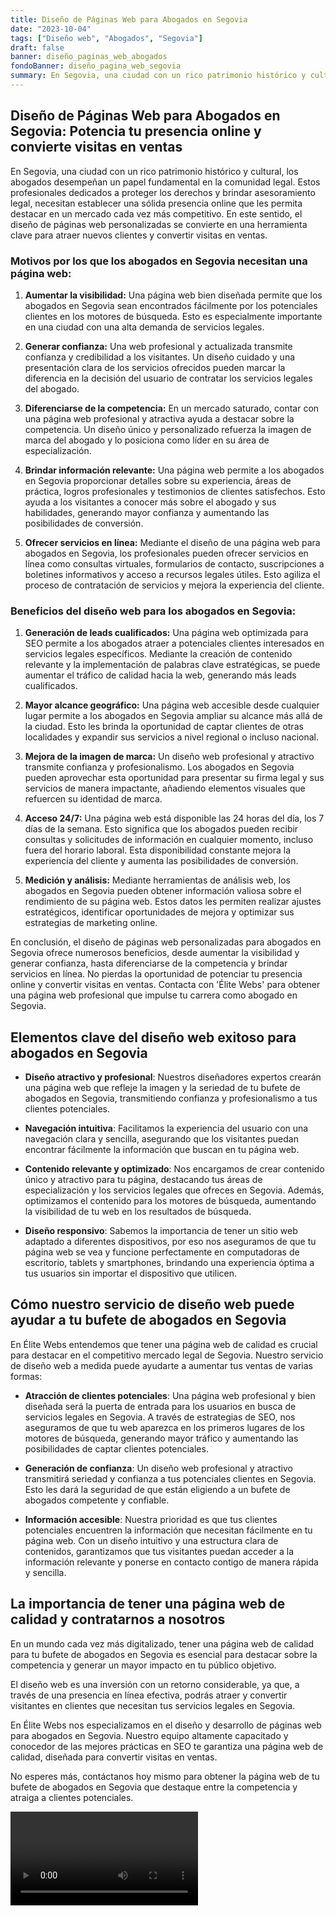 ```yaml
---
title: Diseño de Páginas Web para Abogados en Segovia
date: "2023-10-04"
tags: ["Diseño web", "Abogados", "Segovia"]
draft: false
banner: diseño_paginas_web_abogados
fondoBanner: diseño_pagina_web_segovia
summary: En Segovia, una ciudad con un rico patrimonio histórico y cultural, los abogados desempeñan un papel fundamental en la comunidad legal. Estos profesionales dedicados a proteger los derechos y brindar asesoramiento legal, necesitan establecer una sólida presencia online que les permita destacar en un mercado cada vez más competitivo. En este sentido, el diseño de páginas web personalizadas se convierte en una herramienta clave para atraer nuevos clientes y convertir visitas en ventas.
---
```



## Diseño de Páginas Web para Abogados en Segovia: Potencia tu presencia online y convierte visitas en ventas

En Segovia, una ciudad con un rico patrimonio histórico y cultural, los abogados desempeñan un papel fundamental en la comunidad legal. Estos profesionales dedicados a proteger los derechos y brindar asesoramiento legal, necesitan establecer una sólida presencia online que les permita destacar en un mercado cada vez más competitivo. En este sentido, el diseño de páginas web personalizadas se convierte en una herramienta clave para atraer nuevos clientes y convertir visitas en ventas.

### Motivos por los que los abogados en Segovia necesitan una página web:

1. **Aumentar la visibilidad:** Una página web bien diseñada permite que los abogados en Segovia sean encontrados fácilmente por los potenciales clientes en los motores de búsqueda. Esto es especialmente importante en una ciudad con una alta demanda de servicios legales.

2. **Generar confianza:** Una web profesional y actualizada transmite confianza y credibilidad a los visitantes. Un diseño cuidado y una presentación clara de los servicios ofrecidos pueden marcar la diferencia en la decisión del usuario de contratar los servicios legales del abogado.

3. **Diferenciarse de la competencia:** En un mercado saturado, contar con una página web profesional y atractiva ayuda a destacar sobre la competencia. Un diseño único y personalizado refuerza la imagen de marca del abogado y lo posiciona como líder en su área de especialización.

4. **Brindar información relevante:** Una página web permite a los abogados en Segovia proporcionar detalles sobre su experiencia, áreas de práctica, logros profesionales y testimonios de clientes satisfechos. Esto ayuda a los visitantes a conocer más sobre el abogado y sus habilidades, generando mayor confianza y aumentando las posibilidades de conversión.

5. **Ofrecer servicios en línea:** Mediante el diseño de una página web para abogados en Segovia, los profesionales pueden ofrecer servicios en línea como consultas virtuales, formularios de contacto, suscripciones a boletines informativos y acceso a recursos legales útiles. Esto agiliza el proceso de contratación de servicios y mejora la experiencia del cliente.

### Beneficios del diseño web para los abogados en Segovia:

1. **Generación de leads cualificados:** Una página web optimizada para SEO permite a los abogados atraer a potenciales clientes interesados en servicios legales específicos. Mediante la creación de contenido relevante y la implementación de palabras clave estratégicas, se puede aumentar el tráfico de calidad hacia la web, generando más leads cualificados.

2. **Mayor alcance geográfico:** Una página web accesible desde cualquier lugar permite a los abogados en Segovia ampliar su alcance más allá de la ciudad. Esto les brinda la oportunidad de captar clientes de otras localidades y expandir sus servicios a nivel regional o incluso nacional.

3. **Mejora de la imagen de marca:** Un diseño web profesional y atractivo transmite confianza y profesionalismo. Los abogados en Segovia pueden aprovechar esta oportunidad para presentar su firma legal y sus servicios de manera impactante, añadiendo elementos visuales que refuercen su identidad de marca.

4. **Acceso 24/7:** Una página web está disponible las 24 horas del día, los 7 días de la semana. Esto significa que los abogados pueden recibir consultas y solicitudes de información en cualquier momento, incluso fuera del horario laboral. Esta disponibilidad constante mejora la experiencia del cliente y aumenta las posibilidades de conversión.

5. **Medición y análisis:** Mediante herramientas de análisis web, los abogados en Segovia pueden obtener información valiosa sobre el rendimiento de su página web. Estos datos les permiten realizar ajustes estratégicos, identificar oportunidades de mejora y optimizar sus estrategias de marketing online.

En conclusión, el diseño de páginas web personalizadas para abogados en Segovia ofrece numerosos beneficios, desde aumentar la visibilidad y generar confianza, hasta diferenciarse de la competencia y brindar servicios en línea. No pierdas la oportunidad de potenciar tu presencia online y convertir visitas en ventas. Contacta con 'Élite Webs' para obtener una página web profesional que impulse tu carrera como abogado en Segovia.

<GifSeo />

<Cta />

## Elementos clave del diseño web exitoso para abogados en Segovia

- **Diseño atractivo y profesional**: Nuestros diseñadores expertos crearán una página web que refleje la imagen y la seriedad de tu bufete de abogados en Segovia, transmitiendo confianza y profesionalismo a tus clientes potenciales.

- **Navegación intuitiva**: Facilitamos la experiencia del usuario con una navegación clara y sencilla, asegurando que los visitantes puedan encontrar fácilmente la información que buscan en tu página web.

- **Contenido relevante y optimizado**: Nos encargamos de crear contenido único y atractivo para tu página, destacando tus áreas de especialización y los servicios legales que ofreces en Segovia. Además, optimizamos el contenido para los motores de búsqueda, aumentando la visibilidad de tu web en los resultados de búsqueda.

- **Diseño responsivo**: Sabemos la importancia de tener un sitio web adaptado a diferentes dispositivos, por eso nos aseguramos de que tu página web se vea y funcione perfectamente en computadoras de escritorio, tablets y smartphones, brindando una experiencia óptima a tus usuarios sin importar el dispositivo que utilicen.

## Cómo nuestro servicio de diseño web puede ayudar a tu bufete de abogados en Segovia

En Élite Webs entendemos que tener una página web de calidad es crucial para destacar en el competitivo mercado legal de Segovia. Nuestro servicio de diseño web a medida puede ayudarte a aumentar tus ventas de varias formas:

- **Atracción de clientes potenciales**: Una página web profesional y bien diseñada será la puerta de entrada para los usuarios en busca de servicios legales en Segovia. A través de estrategias de SEO, nos aseguramos de que tu web aparezca en los primeros lugares de los motores de búsqueda, generando mayor tráfico y aumentando las posibilidades de captar clientes potenciales.

- **Generación de confianza**: Un diseño web profesional y atractivo transmitirá seriedad y confianza a tus potenciales clientes en Segovia. Esto les dará la seguridad de que están eligiendo a un bufete de abogados competente y confiable.

- **Información accesible**: Nuestra prioridad es que tus clientes potenciales encuentren la información que necesitan fácilmente en tu página web. Con un diseño intuitivo y una estructura clara de contenidos, garantizamos que tus visitantes puedan acceder a la información relevante y ponerse en contacto contigo de manera rápida y sencilla.

## La importancia de tener una página web de calidad y contratarnos a nosotros

En un mundo cada vez más digitalizado, tener una página web de calidad para tu bufete de abogados en Segovia es esencial para destacar sobre la competencia y generar un mayor impacto en tu público objetivo.

El diseño web es una inversión con un retorno considerable, ya que, a través de una presencia en línea efectiva, podrás atraer y convertir visitantes en clientes que necesitan tus servicios legales en Segovia.

En Élite Webs nos especializamos en el diseño y desarrollo de páginas web para abogados en Segovia. Nuestro equipo altamente capacitado y conocedor de las mejores prácticas en SEO te garantiza una página web de calidad, diseñada para convertir visitas en ventas.

No esperes más, contáctanos hoy mismo para obtener la página web de tu bufete de abogados en Segovia que destaque entre la competencia y atraiga a clientes potenciales.

<Video />

<CtaBot job="Abogados" city="Segovia" />

<Gmaps query="Segovia+españa+maps" />
